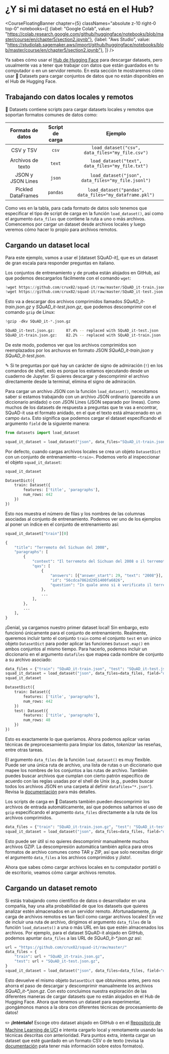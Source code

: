 # ¿Y si mi dataset no está en el Hub?

<CourseFloatingBanner chapter={5}
  classNames="absolute z-10 right-0 top-0"
  notebooks={[
    {label: "Google Colab", value: "https://colab.research.google.com/github/huggingface/notebooks/blob/master/course/en/chapter5/section2.ipynb"},
    {label: "Aws Studio", value: "https://studiolab.sagemaker.aws/import/github/huggingface/notebooks/blob/master/course/en/chapter5/section2.ipynb"},
]} />

Ya sabes cómo usar el [Hub de Hugging Face](https://huggingface.co/datasets) para descargar datasets, pero usualmente vas a tener que trabajar con datos que están guardados en tu computador o en un servidor remoto. En esta sección te mostraremos cómo usar 🤗 Datasets para cargar conjuntos de datos que no están disponibles en el Hub de Hugging Face.

<Youtube id="HyQgpJTkRdE"/>

## Trabajando con datos locales y remotos

🤗 Datasets contiene scripts para cargar datasets locales y remotos que soportan formatos comunes de datos como:

|    Formato de datos     | Script de carga |                         Ejemplo                         |
| :----------------: | :------------: | :-----------------------------------------------------: |
|     CSV y TSV      |     `csv`      |     `load_dataset("csv", data_files="my_file.csv")`     |
|     Archivos de texto     |     `text`     |    `load_dataset("text", data_files="my_file.txt")`     |
| JSON y JSON Lines  |     `json`     |   `load_dataset("json", data_files="my_file.jsonl")`    |
| Pickled DataFrames |    `pandas`    | `load_dataset("pandas", data_files="my_dataframe.pkl")` |

Como ves en la tabla, para cada formato de datos solo tenemos que especificar el tipo de script de carga en la función `load_dataset()`, así como el argumento `data_files` que contiene la ruta a uno o más archivos. Comencemos por cargar un dataset desde archivos locales y luego veremos cómo hacer lo propio para archivos remotos.

## Cargando un dataset local

Para este ejemplo, vamos a usar el [dataset SQuAD-it], que es un dataset de gran escala para responder preguntas en italiano.

Los conjuntos de entrenamiento y de prueba están alojados en GitHub, así que podemos descargarlos fácilmente con el comando `wget`:

```python
!wget https://github.com/crux82/squad-it/raw/master/SQuAD_it-train.json.gz
!wget https://github.com/crux82/squad-it/raw/master/SQuAD_it-test.json.gz
```

Esto va a descargar dos archivos comprimidos llamados *SQuAD_it-train.json.gz* y *SQuAD_it-test.json.gz*, que podemos descomprimir con el comando  `gzip` de Linux:

```python
!gzip -dkv SQuAD_it-*.json.gz
```

```bash
SQuAD_it-test.json.gz:	   87.4% -- replaced with SQuAD_it-test.json
SQuAD_it-train.json.gz:	   82.2% -- replaced with SQuAD_it-train.json
```

De este modo, podemos ver que los archivos comprimidos son reemplazados por los archuvos en formato JSON _SQuAD_it-train.json_ y _SQuAD_it-test.json_.

<Tip>

✎ Si te preguntas por qué hay un carácter de signo de admiración (`!`) en los comandos de shell, esto es porque los estamos ejecutando desde un cuaderno de Jupyter. Si quieres descargar y descomprimir el archivo directamente desde la terminal, elimina el signo de admiración.

</Tip>

Para cargar un archivo JSON con la función `load_dataset()`, necesitamos saber si estamos trabajando con un archivo JSON ordinario (parecido a un diccionario anidado) o con JSON Lines (JSON separado por líneas). Como muchos de los datasets de respuesta a preguntas que te vas a encontrar, SQuAD-it usa el formato anidado, en el que el texto está almacenado en un campo `data`. Esto significa que podemos cargar el dataset especificando el argumento `field` de la siguiente manera: 

```py
from datasets import load_dataset

squad_it_dataset = load_dataset("json", data_files="SQuAD_it-train.json", field="data")
```

Por defecto, cuando cargas archivos locales se crea un objeto `DatasetDict` con un conjunto de entrenamiento –`train`–. Podemos verlo al inspeccionar el objeto `squad_it_dataset`:

```py
squad_it_dataset
```

```python out
DatasetDict({
    train: Dataset({
        features: ['title', 'paragraphs'],
        num_rows: 442
    })
})
```

Esto nos muestra el número de filas y los nombres de las columnas asociadas al conjunto de entrenamiento. Podemos ver uno de los ejemplos al poner un índice en el conjunto de entrenamiento así:

```py
squad_it_dataset["train"][0]
```

```python out
{
    "title": "Terremoto del Sichuan del 2008",
    "paragraphs": [
        {
            "context": "Il terremoto del Sichuan del 2008 o il terremoto...",
            "qas": [
                {
                    "answers": [{"answer_start": 29, "text": "2008"}],
                    "id": "56cdca7862d2951400fa6826",
                    "question": "In quale anno si è verificato il terremoto nel Sichuan?",
                },
                ...
            ],
        },
        ...
    ],
}
```

¡Genial, ya cargamos nuestro primer dataset local! Sin embargo, esto funcionó únicamente para el conjunto de entrenamiento. Realmente, queremos incluir tanto el conjunto `train` como el conjunto `test` en un único objeto `DatasetDict` para poder aplicar las funciones `Dataset.map()` en ambos conjuntos al mismo tiempo. Para hacerlo, podemos incluir un diccionario en el argumento `datafiles` que mapea cada nombre de conjunto a su archivo asociado:


```py
data_files = {"train": "SQuAD_it-train.json", "test": "SQuAD_it-test.json"}
squad_it_dataset = load_dataset("json", data_files=data_files, field="data")
squad_it_dataset
```

```python out
DatasetDict({
    train: Dataset({
        features: ['title', 'paragraphs'],
        num_rows: 442
    })
    test: Dataset({
        features: ['title', 'paragraphs'],
        num_rows: 48
    })
})
```

Esto es exactamente lo que queríamos. Ahora podemos aplicar varias técnicas de preprocesamiento para limpiar los datos, _tokenizar_ las reseñas, entre otras tareas.

<Tip>

El argumento `data_files` de la función `load_dataset()` es muy flexible. Puede ser una única ruta de archivo, una lista de rutas o un diccionario que mapee los nombres de los conjuntos a las rutas de archivo. También puedes buscar archivos que cumplan con cierto patrón específico de acuerdo con las reglas usadas por el shell de Unix (e.g., puedes buscar todos los archivos JSON en una carpeta al definir `datafiles="*.json"`). Revisa la [documentación](https://huggingface.co/docs/datasets/loading#local-and-remote-files) para más detalles.

</Tip>

Los scripts de carga en 🤗 Datasets también pueden descomprimir los archivos de entrada automáticamente, así que podemos saltarnos el uso de `gzip` especificando el argumento `data_files` directamente a la ruta de los archivos comprimidos.

```py
data_files = {"train": "SQuAD_it-train.json.gz", "test": "SQuAD_it-test.json.gz"}
squad_it_dataset = load_dataset("json", data_files=data_files, field="data")
```

Esto puede ser útil si no quieres descomprimir manualmente muchos archivos GZIP. La descompresión automática también aplica para otros formatos de archivo comunes como TAR y ZIP, así que solo necesitas dirigir el argumento `data_files` a los archivos comprimidos y ¡listo!.

Ahora que sabes cómo cargar archivos locales en tu computador portátil o de escritorio, veamos cómo cargar archivos remotos.

## Cargando un dataset remoto

Si estás trabajando como científico de datos o desarrollador en una compañía, hay una alta probabilidad de que los datasets que quieres analizar estén almacenados en un servidor remoto. Afortunadamente, ¡la carga de archivos remotos es tan fácil como cargar archivos locales! En vez de incluir una ruta de archivo, dirigimos el argumento `data_files` de la función `load_datasets()` a una o más URL en las que estén almacenados los archivos. Por ejemplo, para el dataset SQuAD-it alojado en GitHub, podemos apuntar `data_files` a las URL de _SQuAD_it-*.json.gz_ así:

```py
url = "https://github.com/crux82/squad-it/raw/master/"
data_files = {
    "train": url + "SQuAD_it-train.json.gz",
    "test": url + "SQuAD_it-test.json.gz",
}
squad_it_dataset = load_dataset("json", data_files=data_files, field="data")
```

Esto devuelve el mismo objeto `DatasetDict` que obtuvimos antes, pero nos ahorra el paso de descargar y descomprimir manualmente los archivos _SQuAD_it-*.json.gz_. Con esto concluimos nuestra exploración de las diferentes maneras de cargar datasets que no están alojados en el Hub de Hugging Face. Ahora que tenemos un dataset para experimentar, ¡pongámonos manos a la obra con diferentes técnicas de procesamiento de datos!

<Tip>

✏️ **¡Inténtalo!** Escoge otro dataset alojado en GitHub o en el [Repositorio de Machine Learning de UCI](https://archive.ics.uci.edu/ml/index.php) e intenta cargarlo local y remotamente usando las técnicas descritas con anterioridad. Para puntos extra, intenta cargar un dataset que esté guardado en un formato CSV o de texto (revisa la [documentación](https://huggingface.co/docs/datasets/loading#local-and-remote-files) pata tener más información sobre estos formatos).

</Tip>
